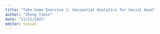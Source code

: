 ```yaml
---
title: "Take-home Exercise 1: Geospatial Analytics for Social Good"
author: "Zheng Yimin"
date: "11/21/2022"
editor: visual
---
```

